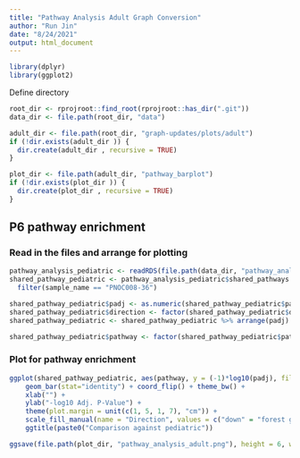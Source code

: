 ```yaml
---
title: "Pathway Analysis Adult Graph Conversion"
author: "Run Jin"
date: "8/24/2021"
output: html_document
---
```


```r
library(dplyr)
library(ggplot2)
```

Define directory
```r
root_dir <- rprojroot::find_root(rprojroot::has_dir(".git"))
data_dir <- file.path(root_dir, "data")

adult_dir <- file.path(root_dir, "graph-updates/plots/adult")
if (!dir.exists(adult_dir )) {
  dir.create(adult_dir , recursive = TRUE)
}

plot_dir <- file.path(adult_dir, "pathway_barplot")
if (!dir.exists(plot_dir )) {
  dir.create(plot_dir , recursive = TRUE)
}
```

## P6 pathway enrichment
### Read in the files and arrange for plotting
```r
pathway_analysis_pediatric <- readRDS(file.path(data_dir, "pathway_analysis_adult.rds"))
shared_pathway_pediatric <- pathway_analysis_pediatric$shared_pathways %>%
  filter(sample_name == "PNOC008-36")

shared_pathway_pediatric$padj <- as.numeric(shared_pathway_pediatric$padj) 
shared_pathway_pediatric$direction <- factor(shared_pathway_pediatric$direction, levels = c("up", "down"))
shared_pathway_pediatric <- shared_pathway_pediatric %>% arrange(padj) %>% arrange(direction)

shared_pathway_pediatric$pathway <- factor(shared_pathway_pediatric$pathway, levels = unique(shared_pathway_pediatric$pathway))
```

### Plot for pathway enrichment
```r

ggplot(shared_pathway_pediatric, aes(pathway, y = (-1)*log10(padj), fill = direction)) + 
    geom_bar(stat="identity") + coord_flip() + theme_bw() +
    xlab("") + 
    ylab("-log10 Adj. P-Value") + 
    theme(plot.margin = unit(c(1, 5, 1, 7), "cm")) + 
    scale_fill_manual(name = "Direction", values = c("down" = "forest green", "up" = "red")) + 
    ggtitle(paste0("Comparison against pediatric")) 

ggsave(file.path(plot_dir, "pathway_analysis_adult.png"), height = 6, width = 15)
```   